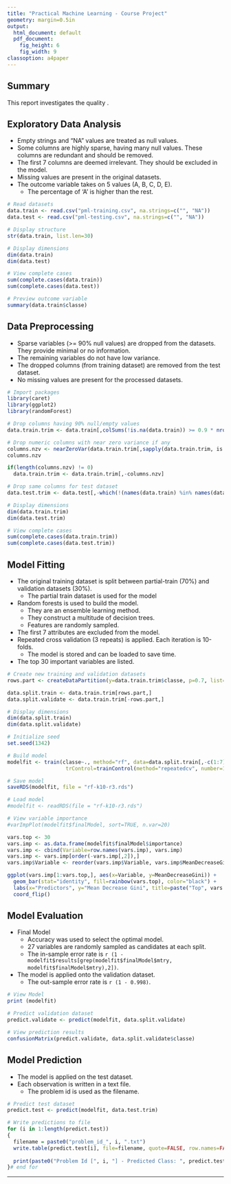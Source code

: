 ```yaml
---
title: "Practical Machine Learning - Course Project"
geometry: margin=0.5in
output:
  html_document: default
  pdf_document:
    fig_height: 6
    fig_width: 9
classoption: a4paper
---
```


## Summary
This report investigates the quality . 


## Exploratory Data Analysis
* Empty strings and "NA" values are treated as null values.
* Some columns are highly sparse, having many null values. These columns are redundant and should be removed.
* The first 7 columns are deemed irrelevant. They should be excluded in the model.
* Missing values are present in the original datasets.
* The outcome variable takes on 5 values (A, B, C, D, E).
    + The percentage of 'A' is higher than the rest.

```r

# Read datasets
data.train <- read.csv("pml-training.csv", na.strings=c("", "NA"))
data.test <- read.csv("pml-testing.csv", na.strings=c("", "NA"))

# Display structure
str(data.train, list.len=30)

# Display dimensions
dim(data.train)
dim(data.test)

# View complete cases
sum(complete.cases(data.train))
sum(complete.cases(data.test))

# Preview outcome variable
summary(data.train$classe)
```

## Data Preprocessing
* Sparse variables (>= 90% null values) are dropped from the datasets. They provide minimal or no information.
* The remaining variables do not have low variance. 
* The dropped columns (from training dataset) are removed from the test dataset.
* No missing values are present for the processed datasets.

```r

# Import packages
library(caret)
library(ggplot2)
library(randomForest)

# Drop columns having 90% null/empty values
data.train.trim <- data.train[,colSums(!is.na(data.train)) >= 0.9 * nrow(data.train)]

# Drop numeric columns with near zero variance if any
columns.nzv <- nearZeroVar(data.train.trim[,sapply(data.train.trim, is.numeric)])
columns.nzv

if(length(columns.nzv) != 0)
  data.train.trim <- data.train.trim[,-columns.nzv]

# Drop same columns for test dataset
data.test.trim <- data.test[,-which(!(names(data.train) %in% names(data.train.trim)))]

# Display dimensions
dim(data.train.trim)
dim(data.test.trim)

# View complete cases
sum(complete.cases(data.train.trim))
sum(complete.cases(data.test.trim))
```

## Model Fitting
* The original training dataset is split between partial-train (70%) and validation datasets (30%).
    + The partial train dataset is used for the model
* Random forests is used to build the model.
    + They are an ensemble learning method.
    + They construct a multitude of decision trees.
    + Features are randomly sampled.
* The first 7 attributes are excluded from the model.
* Repeated cross validation (3 repeats) is applied. Each iteration is 10-folds.
    + The model is stored and can be loaded to save time.  
* The top 30 important variables are listed.

```r

# Create new training and validation datasets
rows.part <- createDataPartition(y=data.train.trim$classe, p=0.7, list=FALSE)

data.split.train <- data.train.trim[rows.part,]
data.split.validate <- data.train.trim[-rows.part,]

# Display dimensions
dim(data.split.train)
dim(data.split.validate)

# Initialize seed
set.seed(1342)

# Build model
modelfit <- train(classe~., method="rf", data=data.split.train[,-c(1:7)], trace = TRUE, 
                   trControl=trainControl(method="repeatedcv", number=10, repeats=3))

# Save model
saveRDS(modelfit, file = "rf-k10-r3.rds")

# Load model
#modelfit <- readRDS(file = "rf-k10-r3.rds")

# View variable importance
#varImpPlot(modelfit$finalModel, sort=TRUE, n.var=20)

vars.top <- 30
vars.imp <- as.data.frame(modelfit$finalModel$importance)
vars.imp <- cbind(Variable=row.names(vars.imp), vars.imp)
vars.imp <- vars.imp[order(-vars.imp[,2]),]
vars.imp$Variable <- reorder(vars.imp$Variable, vars.imp$MeanDecreaseGini)

ggplot(vars.imp[1:vars.top,], aes(x=Variable, y=MeanDecreaseGini)) + 
  geom_bar(stat="identity", fill=rainbow(vars.top), color="black") + 
  labs(x="Predictors", y="Mean Decrease Gini", title=paste("Top", vars.top, "important variables")) +
  coord_flip()
```

## Model Evaluation
* Final Model
    + Accuracy was used to select the optimal model.
    + 27 variables are randomly sampled as candidates at each split. 
    + The in-sample error rate is `r (1 - modelfit$results[grep(modelfit$finalModel$mtry, modelfit$finalModel$mtry),2])`.
* The model is applied onto the validation dataset.
    + The out-sample error rate is `r (1 - 0.998)`.

```r
# View Model
print (modelfit)

# Predict validation dataset
predict.validate <- predict(modelfit, data.split.validate)

# View prediction results
confusionMatrix(predict.validate, data.split.validate$classe)
```

## Model Prediction
* The model is applied on the test dataset.
* Each observation is written in a text file.
    + The problem id is used as the filename.

```r

# Predict test dataset
predict.test <- predict(modelfit, data.test.trim)

# Write predictions to file
for (i in 1:length(predict.test))
{
  filename = paste0("problem_id_", i, ".txt")
  write.table(predict.test[i], file=filename, quote=FALSE, row.names=FALSE, col.names=FALSE)
  
  print(paste0("Problem Id [", i, "] - Predicted Class: ", predict.test[i]))
}# end for

```

*****
